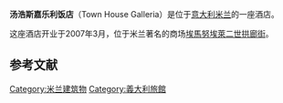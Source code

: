 {{Infobox hotel
| hotel_name         = 汤浩斯嘉乐利饭店
| image              = 
| caption            = 世界第一座七星级酒店
| location           = [[意大利|意大利]] [[米兰|米兰]]
| architect          = 
| number_of_rooms    = 25<ref>[http://www.townhousegalleria.it/suites.html Suites: Town House Galleria] {{webarchive|url=https://web.archive.org/web/20100109104043/http://www.townhousegalleria.it/suites.html |date=2010-01-09 }}</ref>
| website            = [http://www.townhousegalleria.it/ townhousegalleria.it]
}}

'''汤浩斯嘉乐利饭店'''（Town House Galleria）是位于[[意大利|意大利]][[米兰|米兰]]的一座酒店。

这座酒店开业于2007年3月，位于米兰著名的商场[[埃馬努埃萊二世拱廊街|埃馬努埃萊二世拱廊街]]。

==参考文献==
<div class="references-small">
<references></references>
</div>

[[Category:米兰建筑物|Category:米兰建筑物]]
[[Category:義大利旅館|Category:義大利旅館]]